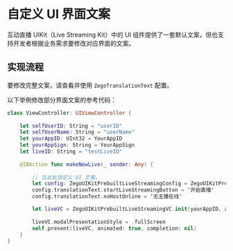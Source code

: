 # 自定义 UI 界面文案


互动直播 UIKit（Live Streaming Kit）中的 UI 组件提供了一套默认文案，但也支持开发者根据业务需求要修改对应界面的文案。

## 实现流程

要修改完整文案，请查看并使用 `ZegoTranslationText` 配置。

以下举例修改部分界面文案的参考代码：

```swift
class ViewController: UIViewController {
    
    let selfUserID: String = "userID" 
    let selfUserName: String = "userName"
    let yourAppID: UInt32 = YourAppID
    let yourAppSign: String = YourAppSign
    let liveID: String = "testLiveID"
    
    @IBAction func makeNewLive(_ sender: Any) {
        
        // 在此处自定义 UI 文案。
        let config: ZegoUIKitPrebuiltLiveStreamingConfig = ZegoUIKitPrebuiltLiveStreamingConfig.host()
        config.translationText.startLiveStreamingButton = '开始直播'
        config.translationText.noHostOnline = '无主播在线'

        let liveVC = ZegoUIKitPrebuiltLiveStreamingVC.init(yourAppID, appSign: yourAppSign, userID: selfUserID, userName: self.selfUserName ?? "", liveID: liveID, config: config)
        
        liveVC.modalPresentationStyle = .fullScreen
        self.present(liveVC, animated: true, completion: nil)
    }
}
```
